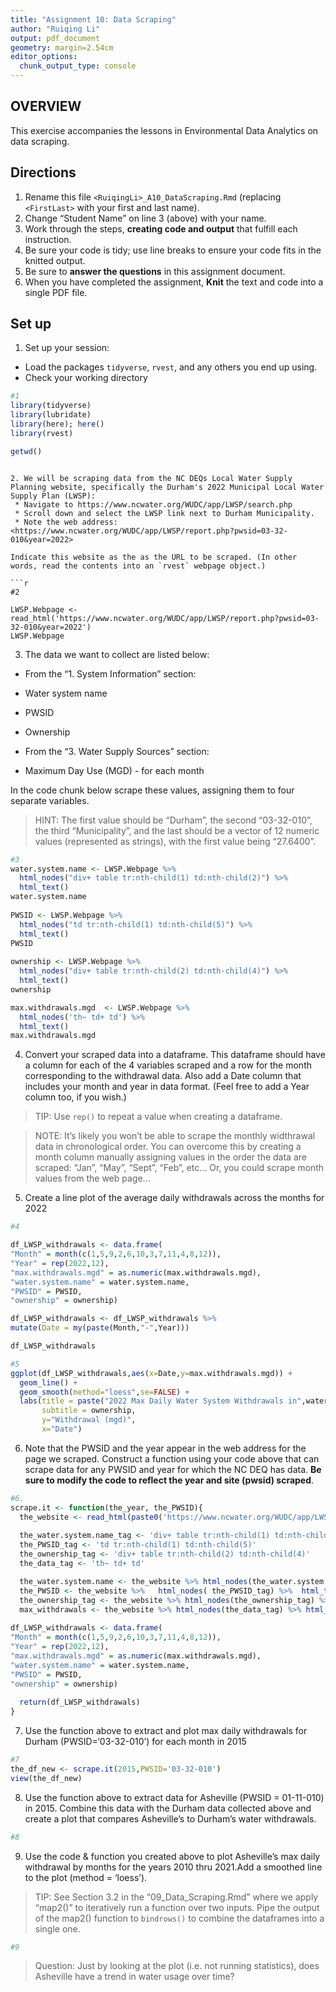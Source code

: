 ```yaml
---
title: "Assignment 10: Data Scraping"
author: "Ruiqing Li"
output: pdf_document
geometry: margin=2.54cm
editor_options: 
  chunk_output_type: console
---
```


## OVERVIEW

This exercise accompanies the lessons in Environmental Data Analytics on data scraping. 

## Directions
1. Rename this file `<RuiqingLi>_A10_DataScraping.Rmd` (replacing `<FirstLast>` with your first and last name).
2. Change "Student Name" on line 3 (above) with your name.
3. Work through the steps, **creating code and output** that fulfill each instruction.
4. Be sure your code is tidy; use line breaks to ensure your code fits in the knitted output.
5. Be sure to **answer the questions** in this assignment document.
6. When you have completed the assignment, **Knit** the text and code into a single PDF file.


## Set up 
1. Set up your session:

* Load the packages `tidyverse`, `rvest`, and any others you end up using.
* Check your working directory

```r
#1
library(tidyverse)
library(lubridate)
library(here); here()
library(rvest)

getwd()
```

```

2. We will be scraping data from the NC DEQs Local Water Supply Planning website, specifically the Durham's 2022 Municipal Local Water Supply Plan (LWSP): 
 * Navigate to https://www.ncwater.org/WUDC/app/LWSP/search.php
 * Scroll down and select the LWSP link next to Durham Municipality. 
 * Note the web address: <https://www.ncwater.org/WUDC/app/LWSP/report.php?pwsid=03-32-010&year=2022>
 
Indicate this website as the as the URL to be scraped. (In other words, read the contents into an `rvest` webpage object.)

```r
#2

LWSP.Webpage <- read_html('https://www.ncwater.org/WUDC/app/LWSP/report.php?pwsid=03-32-010&year=2022')
LWSP.Webpage

```

3. The data we want to collect are listed below:

* From the "1. System Information" section:
 * Water system name
 * PWSID
 * Ownership
 
* From the "3. Water Supply Sources" section:
 * Maximum Day Use (MGD) - for each month

In the code chunk below scrape these values, assigning them to four separate variables.

>HINT: The first value should be "Durham", the second "03-32-010", the third "Municipality", and the last should be a vector of 12 numeric values (represented as strings), with the first value being "27.6400".

```r
#3
water.system.name <- LWSP.Webpage %>% 
  html_nodes("div+ table tr:nth-child(1) td:nth-child(2)") %>% 
  html_text()
water.system.name
  
PWSID <- LWSP.Webpage %>% 
  html_nodes("td tr:nth-child(1) td:nth-child(5)") %>% 
  html_text()
PWSID  
  
ownership <- LWSP.Webpage %>% 
  html_nodes("div+ table tr:nth-child(2) td:nth-child(4)") %>% 
  html_text()
ownership

max.withdrawals.mgd  <- LWSP.Webpage %>% 
  html_nodes('th~ td+ td') %>%
  html_text()
max.withdrawals.mgd 

```


4. Convert your scraped data into a dataframe. This dataframe should have a column for each of the 4 variables scraped and a row for the month corresponding to the withdrawal data. Also add a Date column that includes your month and year in data format. (Feel free to add a Year column too, if you wish.)

>TIP: Use `rep()` to repeat a value when creating a dataframe.

>NOTE: It's likely you won't be able to scrape the monthly widthrawal data in chronological order. You can overcome this by creating a month column manually assigning values in the order the data are scraped: "Jan", "May", "Sept", "Feb", etc... Or, you could scrape month values from the web page...

5. Create a line plot of the average daily withdrawals across the months for 2022

```r
#4

df_LWSP_withdrawals <- data.frame(
"Month" = month(c(1,5,9,2,6,10,3,7,11,4,8,12)),
"Year" = rep(2022,12),
"max.withdrawals.mgd" = as.numeric(max.withdrawals.mgd),
"water.system.name" = water.system.name,
"PWSID" = PWSID,
"ownership" = ownership)

df_LWSP_withdrawals <- df_LWSP_withdrawals %>%          
mutate(Date = my(paste(Month,"-",Year)))

df_LWSP_withdrawals

#5
ggplot(df_LWSP_withdrawals,aes(x=Date,y=max.withdrawals.mgd)) + 
  geom_line() + 
  geom_smooth(method="loess",se=FALSE) +
  labs(title = paste("2022 Max Daily Water System Withdrawals in",water.system.name),
       subtitle = ownership,
       y="Withdrawal (mgd)",
       x="Date")

```

6. Note that the PWSID and the year appear in the web address for the page we scraped. Construct a function using your code above that can scrape data for any PWSID and year for which the NC DEQ has data. **Be sure to modify the code to reflect the year and site (pwsid) scraped**.

```r
#6.
scrape.it <- function(the_year, the_PWSID){
  the_website <- read_html(paste0('https://www.ncwater.org/WUDC/app/LWSP/report.php?pwsid=', the_PWSID,'&year=',the_year))
                                
  the_water.system.name_tag <- 'div+ table tr:nth-child(1) td:nth-child(2)'
  the_PWSID_tag <- 'td tr:nth-child(1) td:nth-child(5)'
  the_ownership_tag <- 'div+ table tr:nth-child(2) td:nth-child(4)'
  the_data_tag <- 'th~ td+ td'

  the_water.system.name <- the_website %>% html_nodes(the_water.system.name_tag) %>% html_text()
  the_PWSID <- the_website %>%   html_nodes( the_PWSID_tag) %>%  html_text()
  the_ownership_tag <- the_website %>% html_nodes(the_ownership_tag) %>% html_text()
  max_withdrawals <- the_website %>% html_nodes(the_data_tag) %>% html_text()
  
df_LWSP_withdrawals <- data.frame(
"Month" = month(c(1,5,9,2,6,10,3,7,11,4,8,12)),
"Year" = rep(2022,12),
"max.withdrawals.mgd" = as.numeric(max.withdrawals.mgd),
"water.system.name" = water.system.name,
"PWSID" = PWSID,
"ownership" = ownership)
  
  return(df_LWSP_withdrawals)
}

```

7. Use the function above to extract and plot max daily withdrawals for Durham (PWSID='03-32-010') for each month in 2015

```r
#7
the_df_new <- scrape.it(2015,PWSID='03-32-010')
view(the_df_new)

```

8. Use the function above to extract data for Asheville (PWSID = 01-11-010) in 2015. Combine this data with the Durham data collected above and create a plot that compares Asheville's to Durham's water withdrawals.

```r
#8


```


9. Use the code & function you created above to plot Asheville's max daily withdrawal by months for the years 2010 thru 2021.Add a smoothed line to the plot (method = 'loess').

> TIP: See Section 3.2 in the "09_Data_Scraping.Rmd" where we apply "map2()" to iteratively run a function over two inputs. Pipe the output of the map2() function to `bindrows()` to combine the dataframes into a single one. 

```r
#9 

```

> Question: Just by looking at the plot (i.e. not running statistics), does Asheville have a trend in water usage over time?
